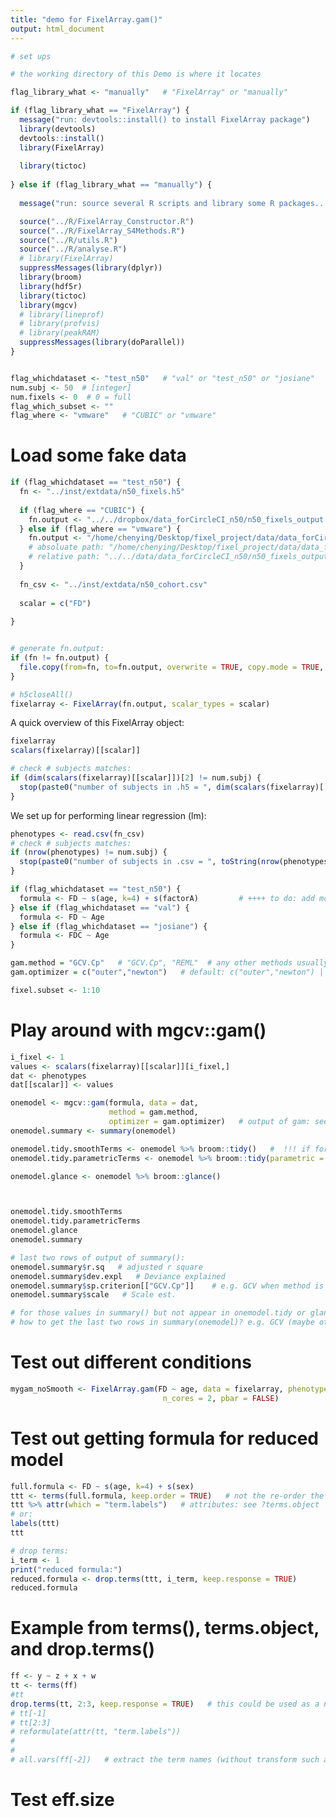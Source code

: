 ```yaml
---
title: "demo for FixelArray.gam()"
output: html_document
---
```

```r
# set ups

# the working directory of this Demo is where it locates

flag_library_what <- "manually"   # "FixelArray" or "manually"

if (flag_library_what == "FixelArray") {
  message("run: devtools::install() to install FixelArray package")
  library(devtools)
  devtools::install()
  library(FixelArray)
  
  library(tictoc)
  
} else if (flag_library_what == "manually") {
  
  message("run: source several R scripts and library some R packages...")

  source("../R/FixelArray_Constructor.R")
  source("../R/FixelArray_S4Methods.R")
  source("../R/utils.R")
  source("../R/analyse.R")
  # library(FixelArray)
  suppressMessages(library(dplyr))
  library(broom)
  library(hdf5r)
  library(tictoc)
  library(mgcv)
  # library(lineprof)
  # library(profvis)
  # library(peakRAM)
  suppressMessages(library(doParallel))
}


flag_whichdataset <- "test_n50"   # "val" or "test_n50" or "josiane"
num.subj <- 50  # [integer]   
num.fixels <- 0  # 0 = full 
flag_which_subset <- ""
flag_where <- "vmware"   # "CUBIC" or "vmware"


```

# Load some fake data
```r

if (flag_whichdataset == "test_n50") {
  fn <- "../inst/extdata/n50_fixels.h5"
  
  if (flag_where == "CUBIC") {
    fn.output <- "../../dropbox/data_forCircleCI_n50/n50_fixels_output.h5"
  } else if (flag_where == "vmware") {
    fn.output <- "/home/chenying/Desktop/fixel_project/data/data_forCircleCI_n50/n50_fixels_output.h5"  
    # absoluate path: "/home/chenying/Desktop/fixel_project/data/data_forCircleCI_n50/n50_fixels_output.h5";  
    # relative path: "../../data/data_forCircleCI_n50/n50_fixels_output.h5"
  }
  
  fn_csv <- "../inst/extdata/n50_cohort.csv"
  
  scalar = c("FD")
  
}


# generate fn.output:
if (fn != fn.output) {
  file.copy(from=fn, to=fn.output, overwrite = TRUE, copy.mode = TRUE, copy.date = TRUE)   # , recursive = TRUE
}

# h5closeAll()
fixelarray <- FixelArray(fn.output, scalar_types = scalar)

```


A quick overview of this FixelArray object:
```r
fixelarray
scalars(fixelarray)[[scalar]]

# check # subjects matches:
if (dim(scalars(fixelarray)[[scalar]])[2] != num.subj) {
  stop(paste0("number of subjects in .h5 = ", dim(scalars(fixelarray)[[scalar]])[2], ", is not equal to entered number = ", toString(num.subj)))
}
```

We set up for performing linear regression (lm):
```r
phenotypes <- read.csv(fn_csv)
# check # subjects matches:
if (nrow(phenotypes) != num.subj) {
  stop(paste0("number of subjects in .csv = ", toString(nrow(phenotypes)), ", is not equal to entered number = ", toString(num.subj)))
}

if (flag_whichdataset == "test_n50") {
  formula <- FD ~ s(age, k=4) + s(factorA)         # ++++ to do: add motion quantification   # FD ~ s(age, k=4) + sex  # FD ~ s(age) + sex
} else if (flag_whichdataset == "val") {
  formula <- FD ~ Age
} else if (flag_whichdataset == "josiane") {
  formula <- FDC ~ Age
}

gam.method = "GCV.Cp"   # "GCV.Cp", "REML"  # any other methods usually used?
gam.optimizer = c("outer","newton")   # default: c("outer","newton") | # number of optimizers here will not change number of rows or columns in output gam model

fixel.subset <- 1:10
```

# Play around with mgcv::gam()
```r

i_fixel <- 1
values <- scalars(fixelarray)[[scalar]][i_fixel,]
dat <- phenotypes
dat[[scalar]] <- values

onemodel <- mgcv::gam(formula, data = dat,
                      method = gam.method,
                      optimizer = gam.optimizer)   # output of gam: see gamObject
onemodel.summary <- summary(onemodel)

onemodel.tidy.smoothTerms <- onemodel %>% broom::tidy()   #  !!! if formula is FD ~ age without s(), onemodel.tidy.smoothTerm will be empty....
onemodel.tidy.parametricTerms <- onemodel %>% broom::tidy(parametric = TRUE)  # different column names from .smoothTerm....

onemodel.glance <- onemodel %>% broom::glance()



onemodel.tidy.smoothTerms
onemodel.tidy.parametricTerms
onemodel.glance
onemodel.summary

# last two rows of output of summary():
onemodel.summary$r.sq   # adjusted r square
onemodel.summary$dev.expl   # Deviance explained
onemodel.summary$sp.criterion[["GCV.Cp"]]    # e.g. GCV when method is GCV    # test out other methods!
onemodel.summary$scale   # Scale est.

# for those values in summary() but not appear in onemodel.tidy or glance: see onemodel.summary and documentations of summary.gam()
# how to get the last two rows in summary(onemodel)? e.g. GCV (maybe other name), R-sq.(adj)

```

# Test out different conditions
```r
mygam_noSmooth <- FixelArray.gam(FD ~ age, data = fixelarray, phenotypes = phenotypes, scalar = scalar, fixel.subset = fixel.subset,
                                  n_cores = 2, pbar = FALSE) 
```

# Test out getting formula for reduced model
```r
full.formula <- FD ~ s(age, k=4) + s(sex)
ttt <- terms(full.formula, keep.order = TRUE)   # not the re-order the terms | see: https://rdrr.io/r/stats/terms.formula.html
ttt %>% attr(which = "term.labels")   # attributes: see ?terms.object
# or:
labels(ttt)
ttt

# drop terms:
i_term <- 1
print("reduced formula:")
reduced.formula <- drop.terms(ttt, i_term, keep.response = TRUE)
reduced.formula
```

# Example from terms(), terms.object, and drop.terms()
```r
ff <- y ~ z + x + w
tt <- terms(ff)
#tt
drop.terms(tt, 2:3, keep.response = TRUE)   # this could be used as a new formula
# tt[-1]
# tt[2:3]
# reformulate(attr(tt, "term.labels"))
# 
# 
# all.vars(ff[-2])   # extract the term names (without transform such as s); [-2] means excluding LHS of the formula
```

# Test eff.size
```r
```



